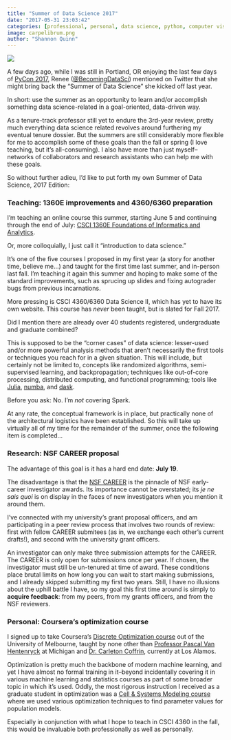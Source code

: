 ```yaml
---
title: "Summer of Data Science 2017"
date: "2017-05-31 23:03:42"
categories: [professional, personal, data science, python, computer vision, imaging, machine learning, deep learning, nvidia, gpu, online courses, teaching, education, cat detector, generative adversarial networks, latent subspace, manifolds, bioimaging]
image: carpelibrum.png
author: "Shannon Quinn"
---
```

![](carpelibrum.png)

A few days ago, while I was still in Portland, OR enjoying the last few days of [PyCon 2017](https://us.pycon.org/2017/), Renee ([@BecomingDataSci](https://twitter.com/BecomingDataSci)) mentioned on Twitter that she might bring back the "Summer of Data Science" she kicked off last year.

In short: use the summer as an opportunity to learn and/or accomplish something data science-related in a goal-oriented, data-driven way.

As a tenure-track professor still yet to endure the 3rd-year review, pretty much everything data science related revolves around furthering my eventual tenure dossier. But the summers are still considerably more flexible for me to accomplish some of these goals than the fall or spring (I love teaching, but it's all-consuming). I also have more than just myself--networks of collaborators and research assistants who can help me with these goals.

So without further adieu, I'd like to put forth my own Summer of Data Science, 2017 Edition:

### Teaching: 1360E improvements and 4360/6360 preparation

I'm teaching an online course this summer, starting June 5 and continuing through the end of July: [CSCI 1360E Foundations of Informatics and Analytics](https://eds-uga.github.io/csci1360e-su17/).

Or, more colloquially, I just call it "introduction to data science."

It's one of the five courses I proposed in my first year (a story for another time, believe me...) and taught for the first time last summer, and in-person last fall. I'm teaching it again this summer and hoping to make some of the standard improvements, such as sprucing up slides and fixing autograder bugs from previous incarnations.

More pressing is CSCI 4360/6360 Data Science II, which has yet to have its own website. This course has *never* been taught, but is slated for Fall 2017.

Did I mention there are already over 40 students registered, undergraduate and graduate combined?

This is supposed to be the "corner cases" of data science: lesser-used and/or more powerful analysis methods that aren't necessarily the first tools or techniques you reach for in a given situation. This will include, but certainly not be limited to, concepts like randomized algorithms, semi-supervised learning, and backpropagation; techniques like out-of-core processing, distributed computing, and functional programming; tools like [Julia](https://julialang.org/), [numba](http://numba.pydata.org/), and [dask](http://dask.pydata.org/en/latest/).

Before you ask: No. I'm *not* covering Spark.

At any rate, the conceptual framework is in place, but practically none of the architectural logistics have been established. So this will take up virtually all of my time for the remainder of the summer, once the following item is completed...

### Research: NSF CAREER proposal

The advantage of this goal is it has a hard end date: **July 19**.

The disadvantage is that the [NSF CAREER](https://www.nsf.gov/pubs/2017/nsf17537/nsf17537.htm) is the pinnacle of NSF early-career investigator awards. Its importance cannot be overstated; its *je ne sais quoi* is on display in the faces of new investigators when you mention it around them.

I've connected with my university's grant proposal officers, and am participating in a peer review process that involves two rounds of review: first with fellow CAREER submitees (as in, we exchange each other's current drafts!), and second with the university grant officers.

An investigator can only make three submission attempts for the CAREER. The CAREER is only open for submissions once per year. If chosen, the investigator must still be un-tenured at time of award. These conditions place brutal limits on how long you can wait to start making submissions, and I already skipped submitting my first two years. Still, I have no illusions about the uphill battle I have, so my goal this first time around is simply to **acquire feedback**: from my peers, from my grants officers, and from the NSF reviewers.

### Personal: Coursera's optimization course

I signed up to take Coursera's [Discrete Optimization course](https://www.coursera.org/learn/discrete-optimization/home/welcome) out of the University of Melbourne, taught by none other than [Professor Pascal Van Hentenryck](https://pascalvanhentenryck.engin.umich.edu/) at Michigan and [Dr. Carleton Coffrin](http://www.coffr.in/), currently at Los Alamos.

Optimization is pretty much the backbone of modern machine learning, and yet I have almost no formal training in it--beyond incidentally covering it in various machine learning and statistics courses as part of some broader topic in which it's used. Oddly, the most rigorous instruction I received as a graduate student in optimization was a [Cell & Systems Modeling course](https://sites.google.com/site/cellandsystemsmodeling/) where we used various optimization techniques to find parameter values for population models.

Especially in conjunction with what I hope to teach in CSCI 4360 in the fall, this would be invaluable both professionally as well as personally.
